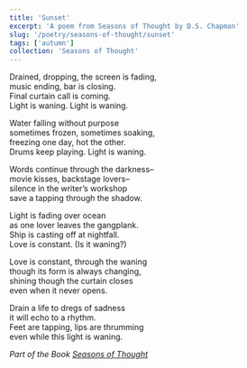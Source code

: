 ```yaml
---
title: 'Sunset'
excerpt: 'A poem from Seasons of Thought by D.S. Chapman'
slug: '/poetry/seasons-of-thought/sunset'
tags: ['autumn']
collection: 'Seasons of Thought'
---
```


Drained, dropping, the screen is fading,  
music ending, bar is closing.  
Final curtain call is coming.  
Light is waning. Light is waning.

Water falling without purpose  
sometimes frozen, sometimes soaking,  
freezing one day, hot the other.  
Drums keep playing. Light is waning.

Words continue through the darkness–  
movie kisses, backstage lovers–  
silence in the writer’s workshop  
save a tapping through the shadow.

Light is fading over ocean  
as one lover leaves the gangplank.  
Ship is casting off at nightfall.  
Love is constant. (Is it waning?)

Love is constant, through the waning  
though its form is always changing,  
shining though the curtain closes  
even when it never opens.

Drain a life to dregs of sadness  
it will echo to a rhythm.  
Feet are tapping, lips are thrumming  
even while this light is waning.

_Part of the Book [Seasons of Thought](/poetry/seasons-of-thought)_
